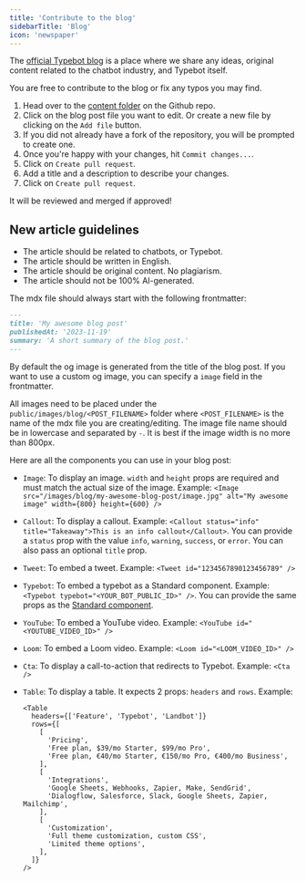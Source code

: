 ```yaml
---
title: 'Contribute to the blog'
sidebarTitle: 'Blog'
icon: 'newspaper'
---
```


The [official Typebot blog](https://typebot.io/blog) is a place where we share any ideas, original content related to the chatbot industry, and Typebot itself.

You are free to contribute to the blog or fix any typos you may find.

1. Head over to the [content folder](https://github.com/baptisteArno/typebot.io/tree/main/apps/landing-page/content) on the Github repo.
2. Click on the blog post file you want to edit. Or create a new file by clicking on the `Add file` button.
3. If you did not already have a fork of the repository, you will be prompted to create one.
4. Once you're happy with your changes, hit `Commit changes...`.
5. Click on `Create pull request`.
6. Add a title and a description to describe your changes.
7. Click on `Create pull request`.

It will be reviewed and merged if approved!

## New article guidelines

- The article should be related to chatbots, or Typebot.
- The article should be written in English.
- The article should be original content. No plagiarism.
- The article should not be 100% AI-generated.

The mdx file should always start with the following frontmatter:

```md
---
title: 'My awesome blog post'
publishedAt: '2023-11-19'
summary: 'A short summary of the blog post.'
---
```

By default the og image is generated from the title of the blog post. If you want to use a custom og image, you can specify a `image` field in the frontmatter.

All images need to be placed under the `public/images/blog/<POST_FILENAME>` folder where `<POST_FILENAME>` is the name of the mdx file you are creating/editing. The image file name should be in lowercase and separated by `-`. It is best if the image width is no more than 800px.

Here are all the components you can use in your blog post:

- `Image`: To display an image. `width` and `height` props are required and must match the actual size of the image. Example: `<Image src="/images/blog/my-awesome-blog-post/image.jpg" alt="My awesome image" width={800} height={600} />`
- `Callout`: To display a callout. Example: `<Callout status="info" title="Takeaway">This is an info callout</Callout>`. You can provide a `status` prop with the value `info`, `warning`, `success`, or `error`. You can also pass an optional `title` prop.
- `Tweet`: To embed a tweet. Example: `<Tweet id="1234567890123456789" />`
- `Typebot`: To embed a typebot as a Standard component. Example: `<Typebot typebot="<YOUR_BOT_PUBLIC_ID>" />`. You can provide the same props as the [Standard component](../../deploy/web/libraries/react#standard).
- `YouTube`: To embed a YouTube video. Example: `<YouTube id="<YOUTUBE_VIDEO_ID>" />`
- `Loom`: To embed a Loom video. Example: `<Loom id="<LOOM_VIDEO_ID>" />`
- `Cta`: To display a call-to-action that redirects to Typebot. Example: `<Cta />`
- `Table`: To display a table. It expects 2 props: `headers` and `rows`. Example:

  ```tsx
  <Table
    headers={['Feature', 'Typebot', 'Landbot']}
    rows={[
      [
        'Pricing',
        'Free plan, $39/mo Starter, $99/mo Pro',
        'Free plan, €40/mo Starter, €150/mo Pro, €400/mo Business',
      ],
      [
        'Integrations',
        'Google Sheets, Webhooks, Zapier, Make, SendGrid',
        'Dialogflow, Salesforce, Slack, Google Sheets, Zapier, Mailchimp',
      ],
      [
        'Customization',
        'Full theme customization, custom CSS',
        'Limited theme options',
      ],
    ]}
  />
  ```
